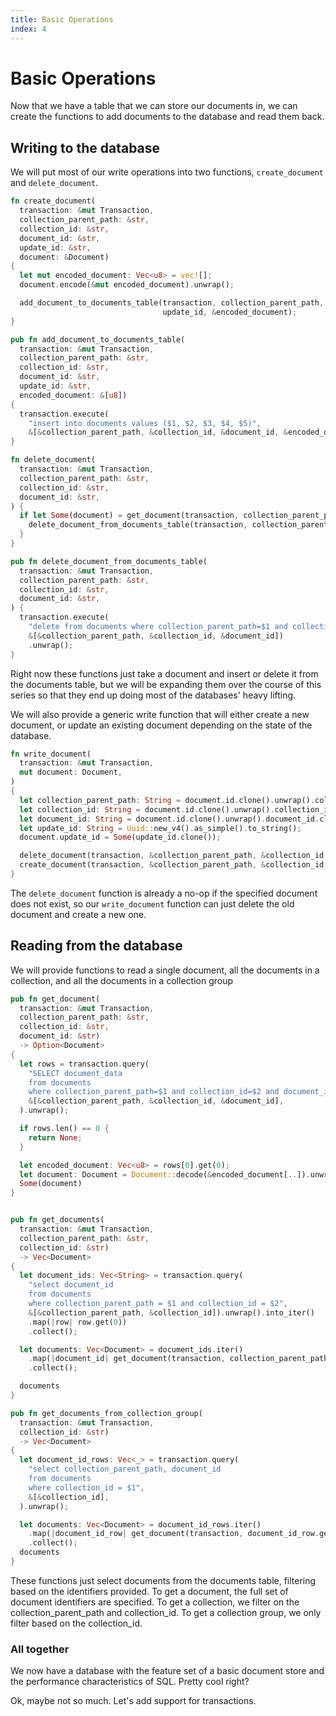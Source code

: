 ```yaml
---
title: Basic Operations
index: 4
---
```


# Basic Operations
Now that we have a table that we can store our documents in, we can create the functions
to add documents to the database and read them back.

## Writing to the database

We will put most of our write operations
into two functions, `create_document` and `delete_document`.

```rust
fn create_document(
  transaction: &mut Transaction,
  collection_parent_path: &str,
  collection_id: &str,
  document_id: &str,
  update_id: &str,
  document: &Document)
{
  let mut encoded_document: Vec<u8> = vec![];
  document.encode(&mut encoded_document).unwrap();

  add_document_to_documents_table(transaction, collection_parent_path, collection_id, document_id,
                                  update_id, &encoded_document);
}

pub fn add_document_to_documents_table(
  transaction: &mut Transaction,
  collection_parent_path: &str,
  collection_id: &str,
  document_id: &str,
  update_id: &str,
  encoded_document: &[u8])
{
  transaction.execute(
    "insert into documents values ($1, $2, $3, $4, $5)",
    &[&collection_parent_path, &collection_id, &document_id, &encoded_document, &update_id]).unwrap();
}

```

```rust
fn delete_document(
  transaction: &mut Transaction,
  collection_parent_path: &str,
  collection_id: &str,
  document_id: &str,
) {
  if let Some(document) = get_document(transaction, collection_parent_path, collection_id, document_id) {
    delete_document_from_documents_table(transaction, collection_parent_path, collection_id, document_id);
  }
}

pub fn delete_document_from_documents_table(
  transaction: &mut Transaction,
  collection_parent_path: &str,
  collection_id: &str,
  document_id: &str,
) {
  transaction.execute(
    "delete from documents where collection_parent_path=$1 and collection_id=$2 and document_id=$3",
    &[&collection_parent_path, &collection_id, &document_id])
    .unwrap();
}
```

Right now these functions just take a document and insert or delete it from the documents table, 
but we will be expanding them over the course of this series so that
they end up doing most of the databases' heavy lifting.

We will also provide a generic write function that will either create a new
document, or update an existing document depending on the state of the database.

```rust 
fn write_document(
  transaction: &mut Transaction,
  mut document: Document,
)
{
  let collection_parent_path: String = document.id.clone().unwrap().collection_parent_path.clone();
  let collection_id: String = document.id.clone().unwrap().collection_id.clone();
  let document_id: String = document.id.clone().unwrap().document_id.clone();
  let update_id: String = Uuid::new_v4().as_simple().to_string();
  document.update_id = Some(update_id.clone());

  delete_document(transaction, &collection_parent_path, &collection_id, &document_id);
  create_document(transaction, &collection_parent_path, &collection_id, &document_id, &update_id, &document);
}
```
The `delete_document` function is already a no-op if the specified document does not exist,
so our `write_document` function can just delete the old document and create a new one.

## Reading from the database

We will provide functions to read a single document, all the documents in a
collection, and all the documents in a collection group

```rust
pub fn get_document(
  transaction: &mut Transaction,
  collection_parent_path: &str,
  collection_id: &str,
  document_id: &str)
  -> Option<Document>
{
  let rows = transaction.query(
    "SELECT document_data
    from documents
    where collection_parent_path=$1 and collection_id=$2 and document_id=$3",
    &[&collection_parent_path, &collection_id, &document_id],
  ).unwrap();

  if rows.len() == 0 {
    return None;
  }

  let encoded_document: Vec<u8> = rows[0].get(0);
  let document: Document = Document::decode(&encoded_document[..]).unwrap();
  Some(document)
}


pub fn get_documents(
  transaction: &mut Transaction,
  collection_parent_path: &str,
  collection_id: &str)
  -> Vec<Document>
{
  let document_ids: Vec<String> = transaction.query(
    "select document_id 
    from documents 
    where collection_parent_path = $1 and collection_id = $2",
    &[&collection_parent_path, &collection_id]).unwrap().into_iter()
    .map(|row| row.get(0))
    .collect();

  let documents: Vec<Document> = document_ids.iter()
    .map(|document_id| get_document(transaction, collection_parent_path, collection_id, document_id).unwrap())
    .collect();

  documents
}

pub fn get_documents_from_collection_group(
  transaction: &mut Transaction,
  collection_id: &str)
  -> Vec<Document>
{
  let document_id_rows: Vec<_> = transaction.query(
    "select collection_parent_path, document_id 
    from documents 
    where collection_id = $1",
    &[&collection_id],
  ).unwrap();

  let documents: Vec<Document> = document_id_rows.iter()
    .map(|document_id_row| get_document(transaction, document_id_row.get(0), collection_id, document_id_row.get(1)).unwrap())
    .collect();
  documents
}
```
These functions just select documents from the documents table, filtering based on the 
identifiers provided. To get a document, the full set of document identifiers are specified. 
To get a collection, we filter on the collection_parent_path and collection_id. 
To get a collection group, we only filter based on the collection_id.

### All together

We now have a database with the feature set of a basic document store and the
performance characteristics of SQL. Pretty cool right?

Ok, maybe not so much. Let's add support for transactions.
